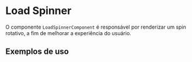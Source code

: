 
<Meta of={LoadSpinnerComponentStories} />

# Load Spinner

O componente `LoadSpinnerComponent` é responsável por renderizar um spin rotativo, a fim de melhorar a experiência do usuário.

## Exemplos de uso

<Canvas of={LoadSpinnerComponentStories.Default} />
